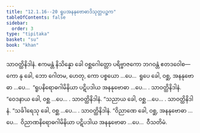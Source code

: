 ```yaml
---
title: "12.1.16--20 ရူပအနနုဗောဓာဒိသုတ္တပဉ္စက"
tableOfContents: false
sidebar:
  order: 3
type: "tipitaka"
basket: "su"
book: "khan"
---
```



<DynamicBreadcrumb />

<Division number="622--626" book="khan">

<Paragraph number="1254" book="khan">
သာဝတ္ထိနိဒါနံ. ဧကမန္တံ နိသိန္နော ခေါ ဝစ္ဆဂေါတ္တော ပရိဗ္ဗာဇကော ဘဂဝန္တံ ဧတဒဝေါစ—  ကော နု ခေါ, ဘော ဂေါတမ, ဟေတု, ကော ပစ္စယော …ပေ…  ရူပေ ခေါ, ဝစ္ဆ, အနနုဗောဓာ …ပေ…  “ရူပနိရောဓဂါမိနိယာ ပဋိပဒါယ အနနုဗောဓာ …ပေ… .
</Paragraph>

<Paragraph number="1255" book="khan">
သာဝတ္ထိနိဒါနံ. “ဝေဒနာယ ခေါ, ဝစ္ဆ …ပေ… .
</Paragraph>

<Paragraph number="1256" book="khan">
သာဝတ္ထိနိဒါနံ. “သညာယ ခေါ, ဝစ္ဆ …ပေ… .
</Paragraph>

<Paragraph number="1257" book="khan">
သာဝတ္ထိနိဒါနံ. “သင်္ခါရေသု ခေါ, ဝစ္ဆ …ပေ… .
</Paragraph>

<Paragraph number="1258" book="khan">
သာဝတ္ထိနိဒါနံ. “ဝိညာဏေ ခေါ, ဝစ္ဆ, အနနုဗောဓာ …ပေ…  ဝိညာဏနိရောဓဂါမိနိယာ ပဋိပဒါယ အနနုဗောဓာ …ပေ…  ဝီသတိမံ.
</Paragraph>
</Division>